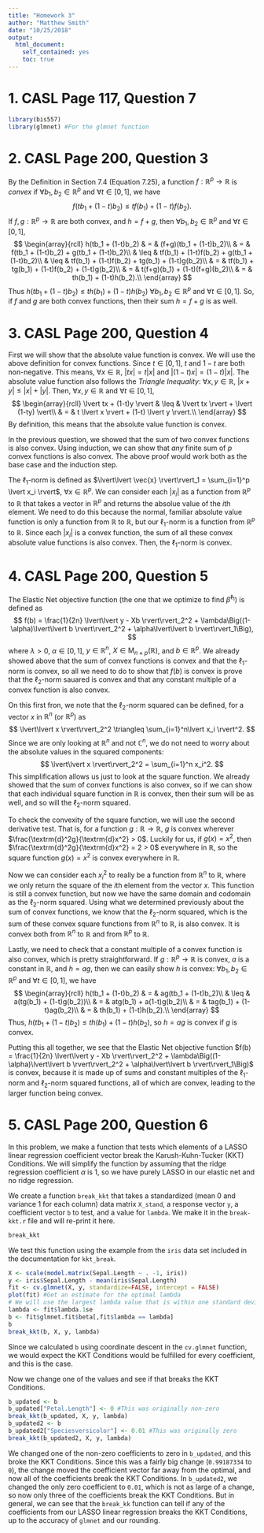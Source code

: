 ```yaml
---
title: "Homework 3"
author: "Matthew Smith"
date: "10/25/2018"
output:
  html_document:
    self_contained: yes
    toc: true
---
```

<!--
%\VignetteEngine{knitr::rmarkdown}
%\VignetteIndexEntry{Basis Expansion and LASSO}
-->

# 1. CASL Page 117, Question 7
```r
library(bis557)
library(glmnet) #For the glmnet function
```


# 2. CASL Page 200, Question 3
By the Definition in Section 7.4 (Equation 7.25), a function $f:\mathbb{R}^p\to\mathbb{R}$ is
*convex* if $\forall b_1, b_2 \in \mathbb{R}^p$ and $\forall t \in [0,1]$, we have
$$
f(tb_1 + (1-t)b_2) \leq tf(b_1) + (1-t)f(b_2).
$$
If $f,g:\mathbb{R}^p\to\mathbb{R}$ are both convex, and $h = f + g$, then
$\forall b_1, b_2 \in \mathbb{R}^p$ and $\forall t \in [0,1]$,
$$
\begin{array}{rcll}
h(tb_1 + (1-t)b_2) & = & (f+g)(tb_1 + (1-t)b_2)\\
 & = & f(tb_1 + (1-t)b_2) + g(tb_1 + (1-t)b_2)\\
 & \leq & tf(b_1) + (1-t)f(b_2) + g(tb_1 + (1-t)b_2)\\
 & \leq & tf(b_1) + (1-t)f(b_2) + tg(b_1) + (1-t)g(b_2)\\
 & = & tf(b_1) + tg(b_1) + (1-t)f(b_2) + (1-t)g(b_2)\\
 & = & t(f+g)(b_1) + (1-t)(f+g)(b_2)\\
 & = & th(b_1) + (1-t)h(b_2).\\
\end{array}
$$
Thus $h(tb_1 + (1-t)b_2) \leq th(b_1) + (1-t)h(b_2)$ $\forall b_1, b_2 \in \mathbb{R}^p$ and
$\forall t \in [0,1]$. So, if $f$ and $g$ are both convex functions, then their sum $h=f+g$ is as
well.


# 3. CASL Page 200, Question 4
First we will show that the absolute value function is convex. We will use the above definition for
convex functions. Since $t\in[0,1]$, $t$ and $1-t$ are both non-negative. This means,
$\forall x \in \mathbb{R}$, $\lvert tx \rvert = t \lvert x \rvert$ and
$\lvert (1-t)x \rvert = (1-t) \lvert x \rvert$. The absolute value function also follows the
*Triangle Inequality*: $\forall x,y \in \mathbb{R}$,
$\lvert x+y \rvert \leq \lvert x \rvert + \lvert y \rvert$. Then, $\forall x,y \in \mathbb{R}$ and
$\forall t \in [0,1]$,
$$
\begin{array}{rcll}
\lvert tx + (1-t)y \rvert & \leq & \lvert tx \rvert + \lvert (1-ty) \vert\\
 & = & t \lvert x \rvert + (1-t) \lvert y \rvert.\\
\end{array}
$$
By definition, this means that the absolute value function is convex.

In the previous question, we showed that the sum of two convex functions is also convex. Using
induction, we can show that *any* finite sum of $p$ convex functions is also convex. The above proof
would work both as the base case and the induction step.

The $\ell_1$-norm is defined as
$\lvert\lvert \vec{x} \rvert\rvert_1 = \sum_{i=1}^p \lvert x_i \rvert$, $\forall x \in \mathbb{R}^p$.
We can consider each $\lvert x_i \rvert$ as a function from $\mathbb{R}^p$ to $\mathbb{R}$ that takes
a vector in $\mathbb{R}^p$ and returns the absolue value of the $i$th element. We need to do this
because the normal, familiar absolute value function is only a function from $\mathbb{R}$ to
$\mathbb{R}$, but our $\ell_1$-norm is a function from $\mathbb{R}^p$ to $\mathbb{R}$. Since each
$\lvert x_i \rvert$ is a convex function, the sum of all these convex absolute value functions is
also convex. Then, the $\ell_1$-norm is convex.


# 4. CASL Page 200, Question 5
The Elastic Net objective function (the one that we optimize to find $\hat{\beta}^{\ell_1}$) is
defined as
$$
f(b) = \frac{1}{2n} \lvert\lvert y - Xb \rvert\rvert_2^2 + \lambda\Big((1-\alpha)\lvert\lvert b \rvert\rvert_2^2 + \alpha\lvert\lvert b \rvert\rvert_1\Big),
$$
where $\lambda > 0$, $\alpha \in [0,1]$, $y \in \mathbb{R}^n$,
$X \in \textrm{M}_{n \times p}(\mathbb{R})$, and $b \in \mathbb{R}^p$. We already showed above that
the sum of convex functions is convex and that the $\ell_1$-norm is convex, so all we need to do to
show that $f(b)$ is convex is prove that the $\ell_2$-norm sauared is convex and that any constant
multiple of a convex function is also convex.

On this first fron, we note that the $\ell_2$-norm squared can be defined, for a vector $x$ in
$\mathbb{R}^n$ (or $\mathbb{R}^p$) as
$$
\lvert\lvert x \rvert\rvert_2^2 \triangleq \sum_{i=1}^n\lvert x_i \rvert^2.
$$
Since we are only looking at $\mathbb{R}^n$ and not $\mathbb{C}^n$, we do not need to worry about the
absolute values in the squared components:
$$
\lvert\lvert x \rvert\rvert_2^2 = \sum_{i=1}^n x_i^2.
$$
This simplification allows us just to look at the square function. We already showed that the sum of
convex functions is also convex, so if we can show that each individual square function in
$\mathbb{R}$ is convex, then their sum will be as well, and so will the $\ell_2$-norm squared.

To check the convexity of the square function, we will use the second derivative test. That is, for a
function $g:\mathbb{R}\to\mathbb{R}$, $g$ is convex wherever
$\frac{\textrm{d}^2g}{\textrm{d}x^2} > 0$. Luckily for us, if $g(x) = x^2$, then
$\frac{\textrm{d}^2g}{\textrm{d}x^2} = 2 > 0$ everywhere in $\mathbb{R}$, so the square function
$g(x) = x^2$ is convex everywhere in $\mathbb{R}$.

Now we can consider each $x_i^2$ to really be a function from $\mathbb{R}^n$ to $\mathbb{R}$, where
we only return the square of the $i$th element from the vector $x$. This function is still a convex
function, but now we have the same domain and codomain as the $\ell_2$-norm squared. Using what we
determined previously about the sum of convex functions, we know that the $\ell_2$-norm squared,
which is the sum of these convex square functions from $\mathbb{R}^n$ to $\mathbb{R}$, is also
convex. It is convex both from $\mathbb{R}^n$ to $\mathbb{R}$ and from $\mathbb{R}^p$ to
$\mathbb{R}$.

Lastly, we need to check that a constant multiple of a convex function is also convex, which is
pretty straightforward. If $g:\mathbb{R}^p\to\mathbb{R}$ is convex, $a$ is a constant in
$\mathbb{R}$, and $h = ag$, then we can easily show $h$ is convex:
$\forall b_1, b_2 \in \mathbb{R}^p$ and $\forall t \in [0,1]$, we have
$$
\begin{array}{rcll}
h(tb_1 + (1-t)b_2) & = & ag(tb_1 + (1-t)b_2)\\
 & \leq & a(tg(b_1) + (1-t)g(b_2))\\
 & = & atg(b_1) + a(1-t)g(b_2)\\
 & = & tag(b_1) + (1-t)ag(b_2)\\
 & = & th(b_1) + (1-t)h(b_2).\\
\end{array}
$$
Thus, $h(tb_1 + (1-t)b_2) \leq th(b_1) + (1-t)h(b_2)$, so $h = ag$ is convex if $g$ is convex.

Putting this all together, we see that the Elastic Net objective function
$f(b) = \frac{1}{2n} \lvert\lvert y - Xb \rvert\rvert_2^2 + \lambda\Big((1-\alpha)\lvert\lvert b \rvert\rvert_2^2 + \alpha\lvert\lvert b \rvert\rvert_1\Big)$
is convex, because it is made up of sums and constant multiples of the $\ell_1$-norm and
$\ell_2$-norm squared functions, all of which are convex, leading to the larger function being
convex.


# 5. CASL Page 200, Question 6
In this problem, we make a function that tests which elements of a LASSO linear regression
coefficient vector break the Karush-Kuhn-Tucker (KKT) Conditions. We will simplify the function by
assuming that the ridge regression coefficient $\alpha$ is $1$, so we have purely LASSO in our 
elastic net and no ridge regression.

We create a function `break_kkt` that takes a standardized (mean $0$ and variance $1$ for each
column) data matrix `X_stand`, a response vector `y`, a coefficient
vector `b` to test, and a value for `lambda`. We make it in the `break-kkt.r` file and will re-print
it here.
```r
break_kkt
```

We test this function using the example from the `iris` data set included in the documentation for
`kkt_break`.
```r
X <- scale(model.matrix(Sepal.Length ~ . -1, iris))
y <- iris$Sepal.Length - mean(iris$Sepal.Length)
fit <- cv.glmnet(X, y, standardize=FALSE, intercept = FALSE)
plot(fit) #Get an estimate for the optimal lambda
# We will use the largest lambda value that is within one standard deviation of the lambda that gives the minimum MSE
lambda <- fit$lambda.1se
b <- fit$glmnet.fit$beta[,fit$lambda == lambda]
b
break_kkt(b, X, y, lambda)
```
Since we calculated `b` using coordinate descent in the `cv.glmnet` function, we would expect the KKT
Conditions would be fulfilled for every coefficient, and this is the case.

Now we change one of the values and see if that breaks the KKT Conditions.
```r
b_updated <- b
b_updated["Petal.Length"] <- 0 #This was originally non-zero
break_kkt(b_updated, X, y, lambda)
b_updated2 <- b
b_updated2["Speciesversicolor"] <- 0.01 #This was originally zero
break_kkt(b_updated2, X, y, lambda)
```
We changed one of the non-zero coefficients to zero in `b_updated`, and this broke the KKT
Conditions. Since this was a fairly big change (`0.99187334` to `0`), the change moved the
coefficient vector far away from the optimal, and now all of the coefficients break the KKT
Conditions. In `b_updated2`, we changed the only zero coefficient to `0.01`, which is not as large of
a change, so now only three of the coefficients break the KKT Conditions. But in general, we can see
that the `break_kk` function can tell if any of the coefficients from our LASSO linear regression
breaks the KKT Conditions, up to the accuracy of `glmnet` and our rounding.